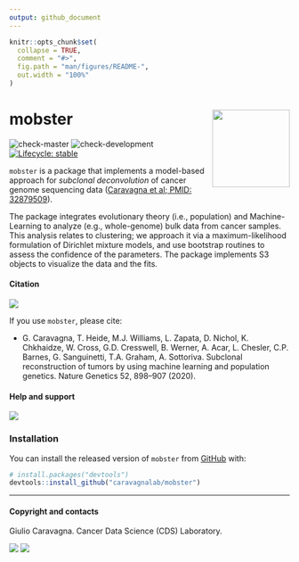 ```yaml
---
output: github_document
---
```


```r
knitr::opts_chunk$set(
  collapse = TRUE,
  comment = "#>",
  fig.path = "man/figures/README-",
  out.width = "100%"
)
```

# mobster <a href='https://caravagnalab.github.io/mobster'><img src='man/figures/logo.png' align="right" height="139" /></a>

<!-- badges: start -->
![check-master](https://github.com/caravagnalab/mobster/workflows/check-master/badge.svg?branch=master)
![check-development](https://github.com/caravagnalab/mobster/workflows/check-development/badge.svg?branch=development)
[![Lifecycle: stable](https://img.shields.io/badge/lifecycle-stable-brightgreen.svg)](https://www.tidyverse.org/lifecycle/#stable)
<!-- badges: end -->

`mobster` is a package that implements a model-based  approach for _subclonal deconvolution_ of cancer genome sequencing data ([Caravagna et al; PMID: 32879509](https://www.nature.com/articles/s41588-020-0675-5#:~:text=Subclonal%20reconstruction%20methods%20based%20on,and%20infer%20their%20evolutionary%20history.&text=We%20present%20a%20novel%20approach,learning%20with%20theoretical%20population%20genetics.)).


The package integrates evolutionary theory (i.e., population) and Machine-Learning to analyze (e.g., whole-genome) bulk data from cancer samples. This analysis relates to clustering; we approach it via a maximum-likelihood formulation of Dirichlet mixture models, and use bootstrap routines to assess the confidence of the parameters. The package implements S3 objects to visualize the data and the fits.


#### Citation

[![](https://img.shields.io/badge/doi-10.1038/s41588--020--0675--5-red.svg)](https://doi.org/10.1038/s41588-020-0675-5)

If you use `mobster`, please cite:

* G. Caravagna, T. Heide, M.J. Williams, L. Zapata, D. Nichol, K. Chkhaidze, W. Cross, G.D. Cresswell, B. Werner, A. Acar, L. Chesler, C.P. Barnes, G. Sanguinetti, T.A. Graham, A. Sottoriva. Subclonal reconstruction of tumors by using machine learning and population genetics. Nature Genetics 52, 898–907 (2020).

#### Help and support

[![](https://img.shields.io/badge/GitHub%20Pages-https://caravagnalab.github.io/mobster/-steelblue.svg)](https://caravagnalab.github.io/mobster)

### Installation

You can install the released version of `mobster` from
[GitHub](https://github.com/) with:

``` r
# install.packages("devtools")
devtools::install_github("caravagnalab/mobster")
```

-----

#### Copyright and contacts

Giulio Caravagna. Cancer Data Science (CDS) Laboratory.

[![](https://img.shields.io/badge/CDS%20Lab%20Github-caravagnalab-seagreen.svg)](https://github.com/caravagnalab)
[![](https://img.shields.io/badge/CDS%20Lab%20webpage-https://www.caravagnalab.org/-red.svg)](https://www.caravagnalab.org/)
